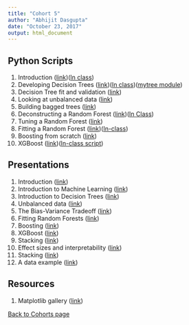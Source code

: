 ```yaml
---
title: "Cohort 5"
author: "Abhijit Dasgupta"
date: "October 23, 2017"
output: html_document
---
```



## Python Scripts
1. Introduction ([link](../scripts/Introduction.py))([In class](cohort5day1.py))
2. Developing Decision Trees ([link](../scripts/MyDT.py))([In class](cohort5day3.py))([mytree module](../scripts/my_tree.py))
3. Decision Tree fit and validation ([link](../scripts/DTImplementation.py))
4. Looking at unbalanced data ([link](../scripts/unbalanced.py))
5. Building bagged trees ([link](../scripts/RFIntro.py))
6. Deconstructing a Random Forest ([link](../scripts/RFDeconstructed.py))([In Class](cohort5day4.py))
7. Tuning a Random Forest ([link](../scripts/RFTuning.py))
8. Fitting a Random Forest ([link](../scripts/RFClassReg.py))([In-class](cohort5day5.py))
9. Boosting from scratch ([link](../scripts/boosting.py))
10. XGBoost ([link](../scripts/myxgboost.py))([In-class script](cohort5day7.py))

## Presentations
1. Introduction (<a href = "../present/Introduction.html" target="_blank">link</a>)
2. Introduction to Machine Learning ([link](../present/IntroToML.pdf))
3. Introduction to Decision Trees (<a href="../present/DTSlides.html" target="_blank">link</a>)
4. Unbalanced data (<a href='../present/Unbalanced.html' target = '_blank'>link</a>)
5. The Bias-Variance Tradeoff (<a href = "../present/BiasVariance.html" target = "_blank">link</a>)
6. Fitting Random Forests (<a href = "../present/RFFit.html" target="_blank">link</a>)
7. Boosting (<a href="../present/boost.html" target="_blank">link</a>)
8. XGBoost (<a href="../present/xgboost.html" target="_blank">link</a>)
7. Stacking (<a href="../present/stacking.html" target = "_blank">link</a>)
8. Effect sizes and interpretability (<a href="http://webbedfeet.github.io/Dartmouth2" target='_blank'>link</a>)
8. Stacking ([link](../scripts/stacking.py))
11. A data example ([link](../scripts/examples.py))

## Resources
1. Matplotlib gallery (<a href = "https://matplotlib.org/gallery.html" target = "_blank">link</a>)


[Back to Cohorts page](../cohorts.html)
